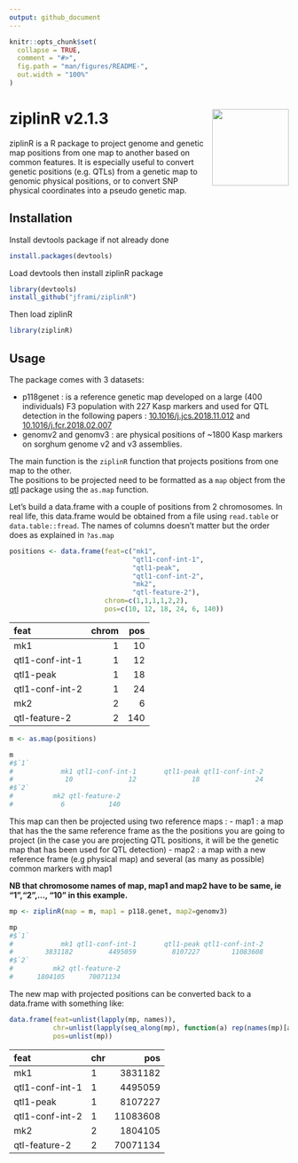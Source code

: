 ```yaml
---
output: github_document
---
```


<!-- README.md is generated from README.Rmd. Please edit that file -->

```r
knitr::opts_chunk$set(
  collapse = TRUE,
  comment = "#>",
  fig.path = "man/figures/README-",
  out.width = "100%"
)
```
# ziplinR v2.1.3 <img src="man/figures/ziplinr.png" align="right" height="138"/>

ziplinR is a R package to project genome and genetic map positions from one map to another based on common features. It is especially useful to convert genetic positions (e.g. QTLs) from a genetic map to genomic physical positions, or to convert SNP physical coordinates into a pseudo genetic map.  

## Installation

Install devtools package if not already done

```r
install.packages(devtools)
```
Load devtools then install ziplinR package

```r
library(devtools)
install_github("jframi/ziplinR")
```
Then load ziplinR

```r
library(ziplinR)
```

## Usage

The package comes with 3 datasets:
  
  - p118genet : is a reference genetic map developed on a large (400 individuals) F3 population with 227 Kasp markers and used for QTL detection in the following papers : [10.1016/j.jcs.2018.11.012](https://doi.org/10.1016/j.jcs.2018.11.012) and [10.1016/j.fcr.2018.02.007](https://doi.org/10.1016/j.fcr.2018.02.007)  
- genomv2 and genomv3 : are physical positions of ~1800 Kasp markers on sorghum genome v2 and v3 assemblies.

The main function is the `ziplinR` function that projects positions from one map to the other.  
The positions to be projected need to be formatted as a `map` object from the [qtl](https://rqtl.org/) package using the `as.map` function.

Let's build a data.frame with a couple of positions from 2 chromosomes. In real life, this data.frame would be obtained from a file using `read.table` or `data.table::fread`. The names of columns doesn't matter but the order does as explained in `?as.map`
```r
positions <- data.frame(feat=c("mk1",
                               "qtl1-conf-int-1",
                               "qtl1-peak",
                               "qtl1-conf-int-2",
                               "mk2",
                               "qtl-feature-2"),
                        chrom=c(1,1,1,1,2,2),
                        pos=c(10, 12, 18, 24, 6, 140))
```
|feat            | chrom| pos|
|:---------------|-----:|---:|
|mk1             |     1|  10|
|qtl1-conf-int-1 |     1|  12|
|qtl1-peak       |     1|  18|
|qtl1-conf-int-2 |     1|  24|
|mk2             |     2|   6|
|qtl-feature-2   |     2| 140|
  
```r
m <- as.map(positions)

m
#$`1`
#            mk1 qtl1-conf-int-1       qtl1-peak qtl1-conf-int-2 
#             10              12              18              24 
#$`2`
#          mk2 qtl-feature-2 
#            6           140 
```

This map can then be projected using two reference maps :
  - map1 : a map that has the the same reference frame as the the positions you are going to project (in the case you are projecting QTL positions, it will be the genetic map that has been used for QTL detection)
- map2 : a map with a new reference frame (e.g physical map) and several (as many as possible) common markers with map1

**NB that chromosome names of map, map1 and map2 have to be same, ie "1","2",..., "10" in this example.**
  
```r
mp <- ziplinR(map = m, map1 = p118.genet, map2=genomv3)

mp
#$`1`
#            mk1 qtl1-conf-int-1       qtl1-peak qtl1-conf-int-2 
#        3831182         4495059         8107227        11083608 
#$`2`
#          mk2 qtl-feature-2 
#      1804105      70071134 
```

The new map with projected positions can be converted back to a data.frame with something like:
  
```r
data.frame(feat=unlist(lapply(mp, names)),
           chr=unlist(lapply(seq_along(mp), function(a) rep(names(mp)[a],length(mp[[a]])))),
           pos=unlist(mp))
```
|feat            |chr |      pos|
|:---------------|:---|--------:|
|mk1             |1   |  3831182|
|qtl1-conf-int-1 |1   |  4495059|
|qtl1-peak       |1   |  8107227|
|qtl1-conf-int-2 |1   | 11083608|
|mk2             |2   |  1804105|
|qtl-feature-2   |2   | 70071134|